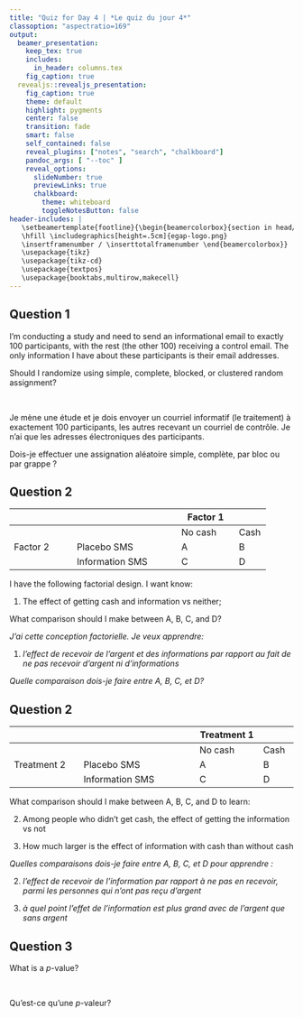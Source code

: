 ```yaml
---
title: "Quiz for Day 4 | *Le quiz du jour 4*"
classoption: "aspectratio=169"
output:
  beamer_presentation:
    keep_tex: true
    includes:
      in_header: columns.tex
    fig_caption: true
  revealjs::revealjs_presentation:
    fig_caption: true
    theme: default
    highlight: pygments
    center: false
    transition: fade
    smart: false
    self_contained: false
    reveal_plugins: ["notes", "search", "chalkboard"]
    pandoc_args: [ "--toc" ]
    reveal_options:
      slideNumber: true
      previewLinks: true
      chalkboard:
        theme: whiteboard
        toggleNotesButton: false
header-includes: |
   \setbeamertemplate{footline}{\begin{beamercolorbox}{section in head/foot}
   \hfill \includegraphics[height=.5cm]{egap-logo.png} 
   \insertframenumber / \inserttotalframenumber \end{beamercolorbox}}
   \usepackage{tikz}
   \usepackage{tikz-cd}
   \usepackage{textpos}
   \usepackage{booktabs,multirow,makecell}
---
```


## Question 1

:::::: {.cols data-latex=""}
::: {.col data-latex="{0.48\textwidth}"}
I'm conducting a study and need to send an informational email to exactly 100 participants, with the rest (the other 100) receiving a control email. The only information I have about these participants is their email addresses. 

Should I randomize using simple, complete, blocked, or clustered random assignment?
:::

::: {.col data-latex="{0.04\textwidth}"}
\ 
<!-- an empty Div (with a white space), serving as
a column separator -->
:::

::: {.col data-latex="{0.48\textwidth}"}
Je mène une étude et je dois envoyer un courriel informatif (le traitement) à exactement 100 participants, les autres recevant un courriel de contrôle. Je n'ai que les adresses électroniques des participants.

Dois-je effectuer une assignation aléatoire simple, complète, par bloc ou par grappe ?
:::
::::::



## Question 2

|                 |                            |   Factor 1  |         |
|-----------------|----------------------------|----------------|---------|
|                 |                            |   No cash      |   Cash  |
|   Factor 2   |   Placebo SMS              |   A            |   B     |
|                 |   Information SMS          |   C            |   D     |

I have the following factorial design. I want know:

1. The effect of getting cash and information vs neither;

What comparison should I make between A, B, C, and D?

\bigskip

*J'ai cette conception factorielle. Je veux apprendre:*

1. *l'effect de recevoir de l'argent et des informations par rapport au fait de ne pas recevoir d'argent ni d'informations*



*Quelle comparaison dois-je faire entre A, B, C, et D?*



## Question 2

|                 |                            |   Treatment 1  |         |
|-----------------|----------------------------|----------------|---------|
|                 |                            |   No cash      |   Cash  |
|   Treatment 2   |   Placebo SMS              |   A            |   B     |
|                 |   Information SMS          |   C            |   D     |

What comparison should I make between A, B, C, and D to learn:

2. Among people who didn’t get cash, the effect of getting the information vs not

3. How much larger is the effect of information with cash than without cash

*Quelles comparaisons dois-je faire entre A, B, C, et D pour apprendre :*

2. *l'effect de recevoir de l'information par rapport à ne pas en recevoir, parmi les personnes qui n'ont pas reçu d'argent*

3. *à quel point l'effet de l'information est plus grand avec de l'argent que sans argent*





## Question 3 

:::::: {.cols data-latex=""}
::: {.col data-latex="{0.48\textwidth}"}

What is a $p$-value?

:::

::: {.col data-latex="{0.04\textwidth}"}
\ 
<!-- an empty Div (with a white space), serving as
a column separator -->
:::

::: {.col data-latex="{0.48\textwidth}"}
Qu'est-ce qu'une $p$-valeur?

:::
::::::


